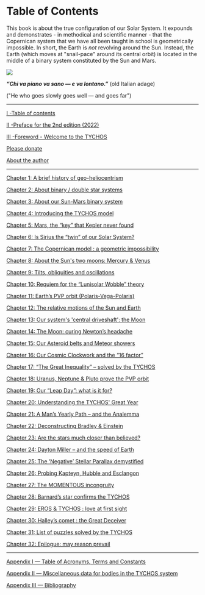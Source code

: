 Table of Contents
===================================

This book is about the true configuration of our Solar System. It expounds and demonstrates - in methodical and scientific manner - that the Copernican system that we have all been taught in school is geometrically impossible. In short, the Earth is _not_ revolving around the Sun. Instead, the Earth (which moves at "snail-pace" around its central orbit) is located in the middle of a binary system constituted by the Sun and Mars.  

![](https://septclues.com/TYCHOS/TYCHOS_BOOK_COVER_2nd_EDITION_small.jpg)

**_“Chi va piano va sano — e va lontano.”_** (old Italian adage)

("He who goes slowly goes well — and goes far")

*****************************************************************************************************************************

[I -Table of contents](https://book.tychos.space/)
	
[II -Preface for the 2nd edition (2022)](https://book.tychos.space/preface)

[III -Foreword - Welcome to the TYCHOS](https://book.tychos.space/foreword)

[Please donate](https://book.tychos.space/please-donate)

[About the author](https://book.tychos.space/about)

******************************************************************************************************************

[Chapter 1: A brief history of geo-heliocentrism](https://book.tychos.space/chapters/1-a-brief-look)

[Chapter 2: About binary / double star systems](https://book.tychos.space/chapters/2-about-binary-systems)

[Chapter 3: About our Sun-Mars binary system](https://book.tychos.space/chapters/3-about-our-sun-mars)

[Chapter 4: Introducing the TYCHOS model](https://book.tychos.space/chapters/4-intro-tychos)

[Chapter 5: Mars, the “key” that Kepler never found](https://book.tychos.space/chapters/5-mars)

[Chapter 6: Is Sirius the “twin” of our Solar System?](https://book.tychos.space/chapters/6-sirius)

[Chapter 7: The Copernican model : a geometric impossibility](https://book.tychos.space/chapters/7-the-copernican-model)

[Chapter 8: About the Sun's two moons: Mercury & Venus](https://book.tychos.space/chapters/8-suns-two-moons)

[Chapter 9: Tilts, obliquities and oscillations](https://book.tychos.space/chapters/9-the-retrograde-periods)

[Chapter 10: Requiem for the “Lunisolar Wobble” theory](https://book.tychos.space/chapters/10-requiem)

[Chapter 11: Earth’s PVP orbit (Polaris-Vega-Polaris)](https://book.tychos.space/chapters/11-earths-pvp-orbit)

[Chapter 12: The relative motions of the Sun and Earth](https://book.tychos.space/chapters/12-earths-pvp-motion)

[Chapter 13: Our system's 'central driveshaft': the Moon](https://book.tychos.space/chapters/13-the-central-driveshaft)

[Chapter 14: The Moon: curing Newton’s headache](https://book.tychos.space/chapters/14-the-moon)

[Chapter 15: Our Asteroid belts and Meteor showers](https://book.tychos.space/chapters/15-our-asteroid-belts)

[Chapter 16: Our Cosmic Clockwork and the “16 factor”](https://book.tychos.space/chapters/16-our-cosmic-clockwork)

[Chapter 17: “The Great Inequality” – solved by the TYCHOS](https://book.tychos.space/chapters/17-the-great-inequality)

[Chapter 18: Uranus, Neptune & Pluto prove the PVP orbit](https://book.tychos.space/chapters/18-uranus-neptune-pluto)

[Chapter 19: Our “Leap Day”: what is it for?](https://book.tychos.space/chapters/19-leap-day)

[Chapter 20: Understanding the TYCHOS' Great Year](https://book.tychos.space/chapters/20-the-tychos-great-year)

[Chapter 21: A Man’s Yearly Path – and the Analemma](https://book.tychos.space/chapters/21-mans-yearly-path)

[Chapter 22: Deconstructing Bradley & Einstein](https://book.tychos.space/chapters/22-bradley-einstein)

[Chapter 23: Are the stars much closer than believed?](https://book.tychos.space/chapters/23-are-the-stars-closer)

[Chapter 24: Dayton Miller – and the speed of Earth](https://book.tychos.space/chapters/24-dayton-miller)

[Chapter 25: The ‘Negative’ Stellar Parallax demystified](https://book.tychos.space/chapters/25-negative-parallax)

[Chapter 26: Probing Kapteyn, Hubble and Esclangon](https://book.tychos.space/chapters/26-probing-kapteyn)

[Chapter 27: The MOMENTOUS incongruity](https://book.tychos.space/chapters/27-the-momentous-incongruity)

[Chapter 28: Barnard’s star confirms the TYCHOS](https://book.tychos.space/chapters/28-the-barnards-star)

[Chapter 29: EROS & TYCHOS : love at first sight](https://book.tychos.space/chapters/29-eros-and-tychos)

[Chapter 30: Halley’s comet : the Great Deceiver](https://book.tychos.space/chapters/30-halleys-comet)

[Chapter 31: List of puzzles solved by the TYCHOS](https://book.tychos.space/chapters/31-list-of-puzzles)

[Chapter 32: Epilogue: may reason prevail](https://book.tychos.space/chapters/32-may-reason-prevail)

************************************************************************************************************

[Appendix I — Table of Acronyms, Terms and Constants](https://book.tychos.space/appendices/1-appendix)

[Appendix II — Miscellaneous data for bodies in the TYCHOS system](https://book.tychos.space/appendices/2-appendix)

[Appendix III — Bibliography](https://book.tychos.space/appendices/3-appendix)















